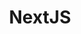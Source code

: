 ---
icon: "/assets/images/nextjs.png"
title: "NextJS"
description: "Self-Taught"
published: true
---